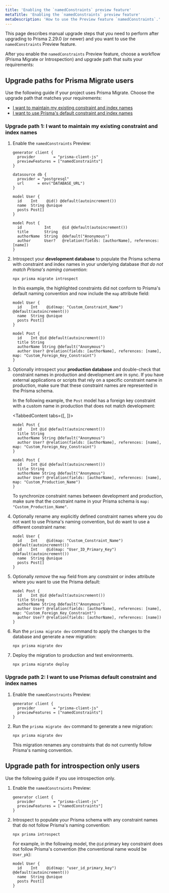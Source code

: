 ```yaml
---
title: 'Enabling the `namedConstraints` preview feature'
metaTitle: 'Enabling the `namedConstraints` preview feature'
metaDescription: 'How to use the Preview feature `namedConstraints`.'
---
```


<TopBlock>

This page describes manual upgrade steps that you need to perform after upgrading to Prisma 2.29.0 (or newer) and you want to use the `namedConstraints` Preview feature.

After you enable the `namedConstraints` Preview feature, choose a workflow (Prisma Migrate or Introspection) and upgrade path that suits your requirements:
    
</TopBlock>

## Upgrade paths for Prisma Migrate users

Use the following guide if your project uses Prisma Migrate. Choose the upgrade path that matches your requirements:

- [I want to maintain my existing constraint and index names](#upgrade-path-1-i-want-to-maintain-my-existing-constraint-and-index-names)
- [I want to use Prisma's default constraint and index names](#upgrade-path-2-i-want-to-use-prismas-default-constraint-and-index-names)

<!-- TODO Step 0 make sure all your environments are using the same constraint names  -->

### Upgrade path 1: I want to maintain my existing constraint and index names

1.  Enable the `namedConstraints` Preview:

    ```prisma highlight=3;normal
    generator client {
      provider        = "prisma-client-js"
      previewFeatures = ["namedConstraints"]
    }

    datasource db {
      provider = "postgresql"
      url      = env("DATABASE_URL")
    }

    model User {
      id    Int    @id() @default(autoincrement())
      name  String @unique
      posts Post[]
    }

    model Post {
      id          Int     @id @default(autoincrement())
      title       String
      authorName  String  @default("Anonymous")
      author      User?   @relation(fields: [authorName], references: [name])
    }
    ```

1.  Introspect your **development database** to populate the Prisma schema with constraint and index names in your underlying database _that do not match Prisma's naming convention_:

    ```terminal
    npx prisma migrate introspect
    ```

    In this example, the highlighted constraints did not conform to Prisma's default naming convention and now include the `map` attribute field:

    ```prisma highlight=11;normal
    model User {
      id    Int    @id(map: "Custom_Constraint_Name") @default(autoincrement())
      name  String @unique
      posts Post[]
    }

    model Post {
      id    Int @id @default(autoincrement())
      title String
      authorName String @default("Anonymous")
      author User? @relation(fields: [authorName], references: [name], map: "Custom_Foreign_Key_Constraint")
    }
    ```

1.  Optionally introspect your **production database** and double-check that constraint names in production and development are in sync. If you have external applications or scripts that rely on a specific constraint name in production, make sure that these constraint names are represented in the Prisma schema.

    In the following example, the `Post` model has a foreign key constraint with a custom name in production that does not match development:

      <TabbedContent tabs={[<FileWithIcon text="Development environment" icon="prisma"/>, <FileWithIcon text="Production environment" icon="prisma"/>]}>

      <tab>

    ```prisma highlight=5;normal
    model Post {
      id    Int @id @default(autoincrement())
      title String
      authorName String @default("Anonymous")
      author User? @relation(fields: [authorName], references: [name], map: "Custom_Foreign_Key_Constraint")
    }
    ```

      </tab>

      <tab>

    ```prisma highlight=5;normal
    model Post {
      id    Int @id @default(autoincrement())
      title String
      authorName String @default("Anonymous")
      author User? @relation(fields: [authorName], references: [name], map: "Custom_Production_Name")
    }
    ```

      </tab>

      </TabbedContent>

    To synchronize constraint names between development and production, make sure that the constraint name in your Prisma schema is `map: "Custom_Production_Name"`.

1.  Optionally rename any explicitly defined constraint names where you do not want to use Prisma's naming convention, but do want to use a different constraint name:

    ```prisma highlight=2;delete|3;add
    model User {
      id    Int    @id(map: "Custom_Constraint_Name") @default(autoincrement())
      id    Int    @id(map: "User_ID_Primary_Key") @default(autoincrement())
      name  String @unique
      posts Post[]
    }
    ```

1.  Optionally _remove_ the `map` field from any constraint or index attribute where you want to use the Prisma default:

    ```prisma highlight=5;delete|6;add
    model Post {
      id    Int @id @default(autoincrement())
      title String
      authorName String @default("Anonymous")
      author User? @relation(fields: [authorName], references: [name], map: "Custom_Foreign_Key_Constraint")
      author User? @relation(fields: [authorName], references: [name])
    }
    ```

1.  Run the `prisma migrate dev` command to apply the changes to the database and generate a new migration:

    ```terminal
    npx prisma migrate dev
    ```

1.  Deploy the migration to production and test environments.

    ```terminal
    npx prisma migrate deploy
    ```

### Upgrade path 2: I want to use Prismas default constraint and index names

1. Enable the `namedConstraints` Preview:

   ```prisma highlight=3;normal
   generator client {
     provider        = "prisma-client-js"
     previewFeatures = ["namedConstraints"]
   }
   ```

1. Run the `prisma migrate dev` command to generate a new migration:

   ```terminal
   npx prisma migrate dev
   ```

   This migration renames any constraints that do not currently follow Prisma's naming convention.

## Upgrade path for introspection only users

Use the following guide if you use introspection only.

1. Enable the `namedConstraints` Preview:

   ```prisma highlight=3;normal
   generator client {
     provider        = "prisma-client-js"
     previewFeatures = ["namedConstraints"]
   }
   ```

1. Introspect to populate your Prisma schema with any constraint names that do not follow Prisma's naming convention:

   ```terminal
   npx prisma introspect
   ```

   For example, in the following model, the `@id` primary key constraint does not follow Prisma's convention (the conventional name would be `User_pk`):

   ```prisma
   model User {
     id    Int    @id(map: "user_id_primary_key") @default(autoincrement())
     name  String @unique
     posts Post[]
   }
   ```
